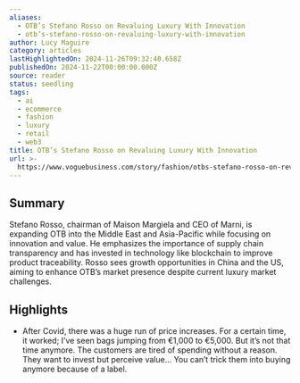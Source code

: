 ```yaml
---
aliases:
  - OTB’s Stefano Rosso on Revaluing Luxury With Innovation
  - otb’s-stefano-rosso-on-revaluing-luxury-with-innovation
author: Lucy Maguire
category: articles
lastHighlightedOn: 2024-11-26T09:32:40.658Z
publishedOn: 2024-11-22T00:00:00.000Z
source: reader
status: seedling
tags:
  - ai
  - ecommerce
  - fashion
  - luxury
  - retail
  - web3
title: OTB’s Stefano Rosso on Revaluing Luxury With Innovation
url: >-
  https://www.voguebusiness.com/story/fashion/otbs-stefano-rosso-on-revaluing-luxury-with-innovation?uID=58ba29f6592c24ef0bdefa76114a43982a806c17a289ed758a3b0794fe834435&utm_campaign=VB_NEWS_EXECSUMMIT_Fri_221124&utm_source=newsletter&utm_brand=vb&utm_mailing=VB_NEWS_EXECSUMMIT_Fri_221124&utm_medium=email&utm_term=VB_VogueBusiness&__readwiseLocation=
---
```

## Summary

Stefano Rosso, chairman of Maison Margiela and CEO of Marni, is expanding OTB into the Middle East and Asia-Pacific while focusing on innovation and value. He emphasizes the importance of supply chain transparency and has invested in technology like blockchain to improve product traceability. Rosso sees growth opportunities in China and the US, aiming to enhance OTB’s market presence despite current luxury market challenges.

## Highlights

- After Covid, there was a huge run of price increases. For a certain time, it worked; I’ve seen bags jumping from €1,000 to €5,000. But it’s not that time anymore. The customers are tired of spending without a reason. They want to invest but perceive value… You can’t trick them into buying anymore because of a label.
